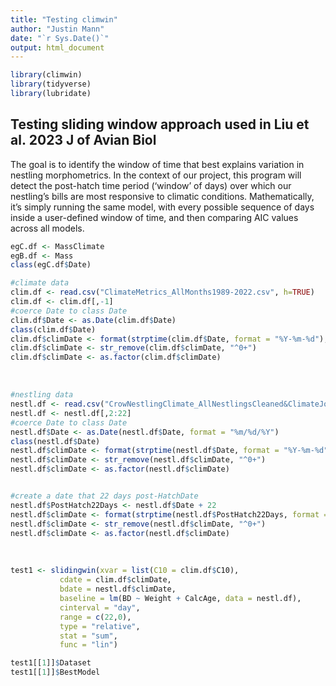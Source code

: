 ```yaml
---
title: "Testing climwin"
author: "Justin Mann"
date: "`r Sys.Date()`"
output: html_document
---
```


```r
library(climwin)
library(tidyverse)
library(lubridate)
```

## Testing sliding window approach used in Liu et al. 2023 J of Avian Biol

The goal is to identify the window of time that best explains variation in nestling morphometrics. In the context of our project, this program will detect the post-hatch time period ('window' of days) over which our nestling's bills are most responsive to climatic conditions. Mathematically, it's simply running the same model, with every possible sequence of days inside a user-defined window of time, and then comparing AIC values across all models.

```r
egC.df <- MassClimate
egB.df <- Mass 
class(egC.df$Date)
```



```r
#climate data
clim.df <- read.csv("ClimateMetrics_AllMonths1989-2022.csv", h=TRUE)
clim.df <- clim.df[,-1]
#coerce Date to class Date
clim.df$Date <- as.Date(clim.df$Date)
class(clim.df$Date)
clim.df$climDate <- format(strptime(clim.df$Date, format = "%Y-%m-%d"), "%d/%m/%Y")
clim.df$climDate <- str_remove(clim.df$climDate, "^0+")
clim.df$climDate <- as.factor(clim.df$climDate)
```
<br>

```r
#nestling data 
nestl.df <- read.csv("CrowNestlingClimate_AllNestlingsCleaned&ClimateJoined.csv", h=TRUE)
nestl.df <- nestl.df[,2:22]
#coerce Date to class Date
nestl.df$Date <- as.Date(nestl.df$Date, format = "%m/%d/%Y")
class(nestl.df$Date)
nestl.df$climDate <- format(strptime(nestl.df$Date, format = "%Y-%m-%d"), "%d/%m/%Y")
nestl.df$climDate <- str_remove(nestl.df$climDate, "^0+")
nestl.df$climDate <- as.factor(nestl.df$climDate)


#create a date that 22 days post-HatchDate
nestl.df$PostHatch22Days <- nestl.df$Date + 22
nestl.df$climDate <- format(strptime(nestl.df$PostHatch22Days, format = "%Y-%m-%d"), "%d/%m/%Y")
nestl.df$climDate <- str_remove(nestl.df$climDate, "^0+")
nestl.df$climDate <- as.factor(nestl.df$climDate)
```
<br>

```r
test1 <- slidingwin(xvar = list(C10 = clim.df$C10),
           cdate = clim.df$climDate,
           bdate = nestl.df$climDate,
           baseline = lm(BD ~ Weight + CalcAge, data = nestl.df),
           cinterval = "day",
           range = c(22,0),
           type = "relative",
           stat = "sum",
           func = "lin")
```
```r
test1[[1]]$Dataset
test1[[1]]$BestModel
```

